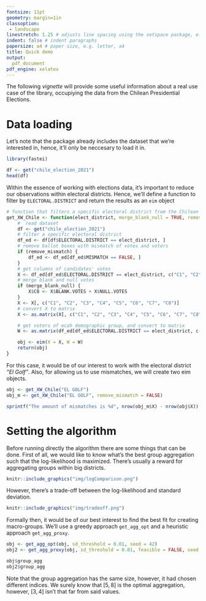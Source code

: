 ```yaml
---
fontsize: 11pt
geometry: margin=1in
classoption:
 - landscape
linestretch: 1.25 # adjusts line spacing using the setspace package, e.g. 1.25, 1.5
indent: false # indent paragraphs
papersize: a4 # paper size, e.g. letter, a4
title: Quick demo 
output:
  pdf_document
pdf_engine: xelatex
---
```


The following *vignette* will provide some useful information about a real use case of the library, occupiying the data from the Chilean Presidential Elections.

# Data loading

Let's note that the package already includes the dataset that we're interested in, hence, it'll only be neccesary to load it in. 

```r
library(fastei)

df <- get("chile_election_2021")
head(df)
```

Within the essence of working with elections data, it's important to reduce our observations within electoral districts. Hence, we'll define a function to filter by `ELECTORAL.DISTRICT` and return the results as an `eim` object

```r
# function that filters a specific electoral district from the Chilean election dataset
get_XW_Chile <- function(elect_district, merge_blank_null = TRUE, remove_mismatch = TRUE) {
    #  read dataset
    df <- get("chile_election_2021")
    # filter a specific electoral district
    df_ed <- df[df$ELECTORAL.DISTRICT == elect_district, ]
    # remove ballot boxes with mismatch of votes and voters
    if (remove_mismatch) {
        df_ed <- df_ed[df_ed$MISMATCH == FALSE, ]
    }
    # get columns of candidates' votes
    X <- df_ed[df_ed$ELECTORAL.DISTRICT == elect_district, c("C1", "C2", "C3", "C4", "C5", "C6", "C7", "BLANK.VOTES", "NULL.VOTES")]
    # merge blank and null votes
    if (merge_blank_null) {
        X$C8 <- X$BLANK.VOTES + X$NULL.VOTES
    }
    X <- X[, c("C1", "C2", "C3", "C4", "C5", "C6", "C7", "C8")]
    # convert X to matrix
    X <- as.matrix(X[, c("C1", "C2", "C3", "C4", "C5", "C6", "C7", "C8")])

    # get voters of ecah demographic group, and convert to matrix
    W <- as.matrix(df_ed[df_ed$ELECTORAL.DISTRICT == elect_district, c("X18.19", "X20.29", "X30.39", "X40.49", "X50.59", "X60.69", "X70.79", "X80.")])

    obj <- eim(X = X, W = W)
    return(obj)
}
```

For this case, it would be of our interest to work with the electoral district *"El Golf"*. Also, for allowing us to use mismatches, we will create two eim objects.

```r
obj <- get_XW_Chile("EL GOLF")
obj_m <- get_XW_Chile("EL GOLF", remove_mismatch = FALSE)

sprintf("The amount of mismatches is %d", nrow(obj_m$X) - nrow(obj$X))
```

# Setting the algorithm

Before running directly the algorithm there are some things that can be done. First of all, we would like to know what's the best group aggregation such that the log-likelihood is maximized. There's usually a reward for aggregating groups within big districts.

```r
knitr::include_graphics("img/logComparison.png")
```

However, there's a trade-off between the log-likelihood and standard deviation.

```r
knitr::include_graphics("img/tradeoff.png")
```

Formally then, it would be of our best interest to find the best fit for creating macro-groups. We'll use a greedy approach `get_agg_opt` and a heuristic approach `get_agg_proxy`.

```r
obj <- get_agg_opt(obj, sd_threshold = 0.01, seed = 42)
obj2 <- get_agg_proxy(obj, sd_threshold = 0.01, feasible = FALSE, seed = 42)

obj$group_agg
obj2$group_agg
```

Note that the group aggregation has the same size, however, it had chosen different indices. We surely know that $[5, 8]$ is the optimal aggregation, however, $[3, 4]$ isn't that far from said values.
